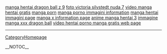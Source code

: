 <a href= http://manga.squirtingtits.cn/manga-hentai-dragon-ball-z.html >manga hentai dragon ball z 9</a>   <a href= http://victoria-silvstedt.squirtingtits.cn/foto-victoria-silvstedt-nuda.html >foto victoria silvstedt nuda 7</a>   <a href= http://manga.squirtingtits.cn/video-manga-hentai-gratis.html >video manga hentai gratis</a>   <a href= http://manga.squirtingtits.cn/manga-porn.html >manga porn</a>   <a href= http://manga.squirtingtits.cn/manga-porno-immagini.html >manga porno immagini information</a>   <a href= http://manga.squirtingtits.cn/manga-hentai-immagini.html >manga hentai immagini page</a>   <a href= http://manga.squirtingtits.cn/manga-x.html >manga x information page</a>   <a href= http://manga.squirtingtits.cn/anime-manga-hentai.html >anime manga hentai 3</a>   <a href= http://manga.squirtingtits.cn/immagine-manga-xxx-dragon-ball.html >immagine manga xxx dragon ball</a>   <a href= http://manga.squirtingtits.cn/video-hentai-porno-manga-gratis.html >video hentai porno manga gratis web page</a>
----
[[CategoryHomepage]]

__NOTOC__